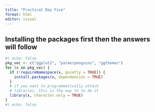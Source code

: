---
title: "Practical Day Five"
format: html
editor: visual
---

## Installing the packages first then the answers will follow
```{r}
#| echo: false
pkg_vec <- c("ggplot2", "palmerpenguins", "ggthemes")
for (x in pkg_vec) {
  if (!requireNamespace(x, quietly = TRUE)) {
    install.packages(x, dependencies = TRUE)
  }
  # if you want to programmatically attach
  # libraries, this is the way to to do it
  library(x, character.only = TRUE)
}
#| echo: false
```